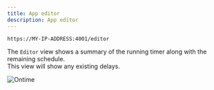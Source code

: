 ```yaml
---
title: App editor
description: App editor
---
```


```bash title="Editor"
https://MY-IP-ADDRESS:4001/editor           
```

The `Editor` view shows a summary of the running timer along with the remaining schedule. \
This view will show any existing delays.

![Ontime](../../../assets/screenshots/editor/editor.png)
